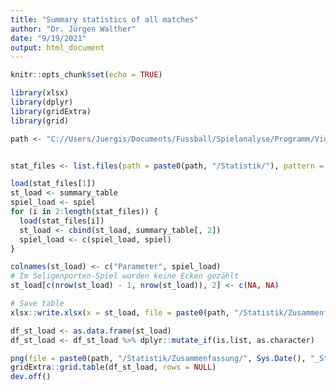```yaml
---
title: "Summary statistics of all matches"
author: "Dr. Jürgen Walther"
date: "9/19/2021"
output: html_document
---
```


```r
knitr::opts_chunk$set(echo = TRUE)
```

```r
library(xlsx)
library(dplyr)
library(gridExtra)
library(grid)
```



```r

path <- "C://Users/Juergis/Documents/Fussball/Spielanalyse/Programm/Videoanalyse/WFV"


stat_files <- list.files(path = paste0(path, "/Statistik/"), pattern = "*Rdata", full.names = TRUE)

load(stat_files[1])
st_load <- summary_table
spiel_load <- spiel
for (i in 2:length(stat_files)) {
  load(stat_files[i])
  st_load <- cbind(st_load, summary_table[, 2])
  spiel_load <- c(spiel_load, spiel)
}

colnames(st_load) <- c("Parameter", spiel_load)
# Im Seligenporten-Spiel wurden keine Ecken gezählt
st_load[c(nrow(st_load) - 1, nrow(st_load)), 2] <- c(NA, NA)

# Save table
xlsx::write.xlsx(x = st_load, file = paste0(path, "/Statistik/Zusammenfassung/", Sys.Date(), "_Statistiken_kombiniert.xlsx"), row.names = FALSE)

df_st_load <- as.data.frame(st_load)
df_st_load <- df_st_load %>% dplyr::mutate_if(is.list, as.character)

png(file = paste0(path, "/Statistik/Zusammenfassung/", Sys.Date(), "_Statistiken_kombiniert.png"), height = 750, width = 900)
gridExtra::grid.table(df_st_load, rows = NULL)
dev.off()
```
